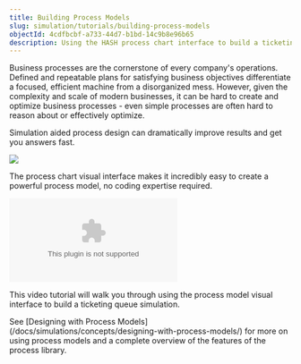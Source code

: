 ```yaml
---
title: Building Process Models
slug: simulation/tutorials/building-process-models
objectId: 4cdfbcbf-a733-44d7-b1bd-14c9b8e96b65
description: Using the HASH process chart interface to build a ticketing queue simulation
---
```


Business processes are the cornerstone of every company's operations. Defined and repeatable plans for satisfying business objectives differentiate a focused, efficient machine from a disorganized mess. However, given the complexity and scale of modern businesses, it can be hard to create and optimize business processes - even simple processes are often hard to reason about or effectively optimize.

Simulation aided process design can dramatically improve results and get you answers fast.

![](https://cdn-us1.hash.ai/site/docs/image%20%2853%29.png)

The process chart visual interface makes it incredibly easy to create a powerful process model, no coding expertise required.

<Embed url="https://youtu.be/1XHZREmn9TA" type="youtube" caption="" />

This video tutorial will walk you through using the process model visual interface to build a ticketing queue simulation.

<Hint style="info">
  See [Designing with Process
  Models](/docs/simulations/concepts/designing-with-process-models/) for more on
  using process models and a complete overview of the features of the process
  library.
</Hint>
